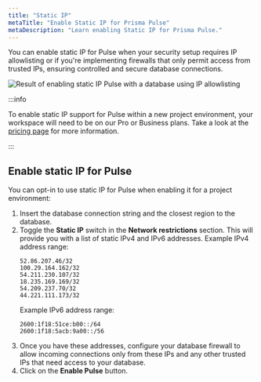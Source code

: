 ```yaml
---
title: "Static IP"
metaTitle: "Enable Static IP for Prisma Pulse"
metaDescription: "Learn enabling Static IP for Prisma Pulse."
---
```


You can enable static IP for Pulse when your security setup requires IP allowlisting or if you're implementing firewalls that only permit access from trusted IPs, ensuring controlled and secure database connections.

![Result of enabling static IP Pulse with a database using IP allowlisting](/img/pulse/result-of-adding-static-ip-to-pulse.png)

:::info

To enable static IP support for Pulse within a new project environment, your workspace will need to be on our Pro or Business plans. Take a look at the [pricing page](https://www.prisma.io/pricing#pulse) for more information.

:::

## Enable static IP for Pulse

You can opt-in to use static IP for Pulse when enabling it for a project environment:

1. Insert the database connection string and the closest region to the database.
2. Toggle the **Static IP** switch in the **Network restrictions** section. This will provide you with a list of static IPv4 and IPv6 addresses.
    Example IPv4 address range:
      ```
      52.86.207.46/32
      100.29.164.162/32
      54.211.230.107/32
      18.235.169.169/32
      54.209.237.70/32
      44.221.111.173/32
      ```
    Example IPv6 address range:
      ```
      2600:1f18:51ce:b00::/64
      2600:1f18:5acb:9a00::/56
      ```
3. Once you have these addresses, configure your database firewall to allow incoming connections only from these IPs and any other trusted IPs that need access to your database.
4. Click on the **Enable Pulse** button.
